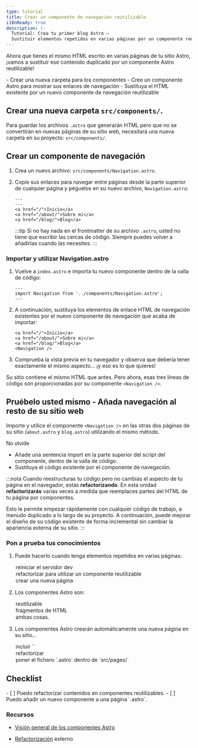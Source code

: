 ```yaml
---
type: tutorial
title: Crear un componente de navegación reutilizable
i18nReady: true
description: |-
  Tutorial: Crea tu primer blog Astro —
  Sustituir elementos repetidos en varias páginas por un componente reutilizable
---
```




Ahora que tienes el mismo HTML escrito en varias páginas de tu sitio Astro, ¡vamos a sustituir ese contenido duplicado por un componente Astro reutilizable!

<PreCheck>
  - Crear una nueva carpeta para los componentes
  - Cree un componente Astro para mostrar sus enlaces de navegación
  - Sustituya el HTML existente por un nuevo componente de navegación reutilizable
</PreCheck>

## Crear una nueva carpeta `src/components/`.

Para guardar los archivos `.astro` que generarán HTML pero que no se convertirán en nuevas páginas de su sitio web, necesitará una nueva carpeta en su proyecto: `src/components/`. 


## Crear un componente de navegación

1. Crea un nuevo archivo: `src/components/Navigation.astro`.

2. Copie sus enlaces para navegar entre páginas desde la parte superior de cualquier página y péguelos en su nuevo archivo, `Navigation.astro`:

    ```astro title="src/components/Navigation.astro" "---"
    ---
    ---
    <a href="/">Inicio</a>
    <a href="/about/">Sobre mi</a>
    <a href="/blog/">Blog</a>
    ```
    :::tip
    Si no hay nada en el frontmatter de su archivo `.astro`, usted no tiene que escribir las cercas de código. Siempre puedes volver a añadirlas cuando las necesites.
    :::

### Importar y utilizar Navigation.astro

1. Vuelve a `index.astro` e importa tu nuevo componente dentro de la valla de código:

    ```astro title="src/pages/index.astro"
    ---
    import Navigation from '../components/Navigation.astro';
    ---
    ```

2. A continuación, sustituya los elementos de enlace HTML de navegación existentes por el nuevo componente de navegación que acaba de importar:

    ```astro title="src/pages/index.astro" del={1-3} ins={4}
    <a href="/">Inicio</a>
    <a href="/about/">Sobre mi</a>
    <a href="/blog/">Blog</a>
    <Navigation />
    ```

3. Comprueba la vista previa en tu navegador y observa que debería tener exactamente el mismo aspecto... ¡y eso es lo que quieres! 

Su sitio contiene el mismo HTML que antes. Pero ahora, esas tres líneas de código son proporcionadas por su componente `<Navigation />`. 

<Box icon="puzzle-piece">

## Pruébelo usted mismo - Añada navegación al resto de su sitio web

Importe y utilice el componente `<Navigation />` en las otras dos páginas de su sitio (`about.astro` y `blog.astro`) utilizando el mismo método.

No olvide
- Añade una sentencia import en la parte superior del script del componente, dentro de la valla de código.
- Sustituya el código existente por el componente de navegación.

</Box>

:::nota
Cuando reestructuras tu código pero no cambias el aspecto de tu página en el navegador, estás **refactorizando**. En esta unidad **refactorizarás** varias veces a medida que reemplaces partes del HTML de tu página por componentes. 

Esto le permite empezar rápidamente con cualquier código de trabajo, a menudo duplicado a lo largo de su proyecto. A continuación, puede mejorar el diseño de su código existente de forma incremental sin cambiar la apariencia externa de su sitio.
:::



<Box icon="check-list">

### Pon a prueba tus conocimientos



1. Puede hacerlo cuando tenga elementos repetidos en varias páginas:
    <MultipleChoice>
      <Option>
        reiniciar el servidor dev
      </Option>
      <Option isCorrect>
        refactorizar para utilizar un componente reutilizable
      </Option>
      <Option>
        crear una nueva página
      </Option>
    </MultipleChoice>

2. Los componentes Astro son:
    <MultipleChoice>
      <Option>
        reutilizable
      </Option>
      <Option>
        fragmentos de HTML
      </Option>
      <Option isCorrect>
        ambas cosas.
      </Option>
    </MultipleChoice>

3. Los componentes Astro crearán automáticamente una nueva página en su sitio...
    <MultipleChoice>
      <Option>
        incluir `<html></html>`
      </Option>
      <Option>
        refactorizar
      </Option>
      <Option isCorrect>
        poner el fichero `.astro` dentro de `src/pages/`
      </Option>
    </MultipleChoice>
</Box>

<Box icon="check-list">

## Checklist

<Checklist>
- [ ] Puedo refactorizar contenidos en componentes reutilizables.
- [ ] Puedo añadir un nuevo componente a una página `.astro`.
</Checklist>

</Box>

### Recursos

- [Visión general de los componentes Astro](/en/core-concepts/astro-components/#component-structure)

- [Refactorización](https://refactoring.com/) <Badge>externo</Badge>
